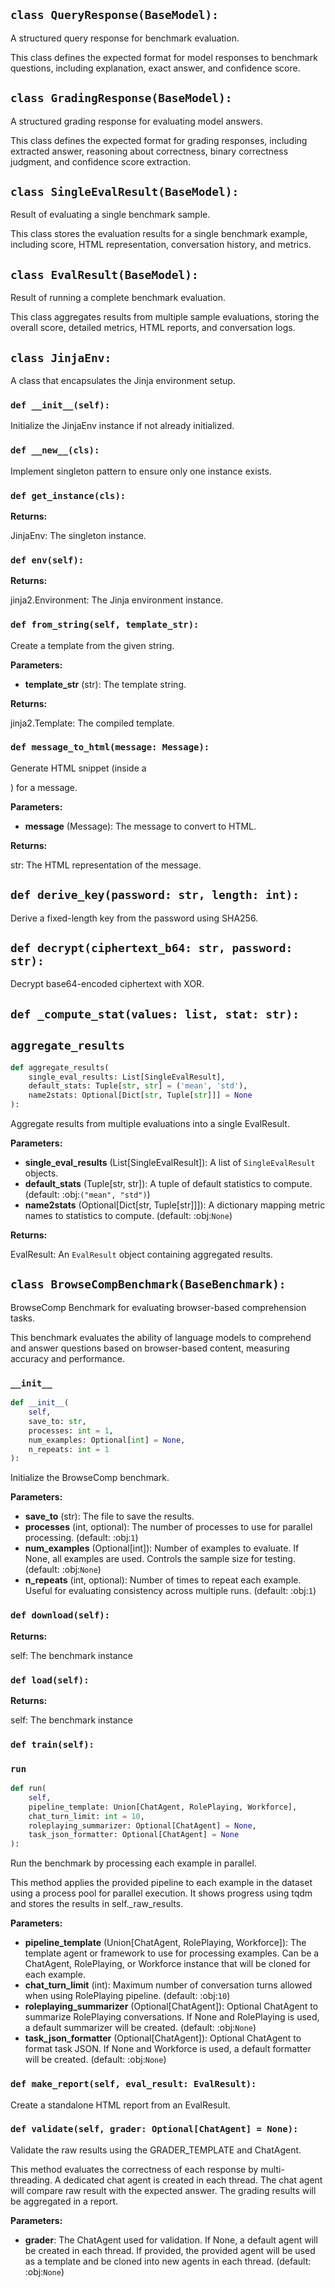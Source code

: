 <a id="camel.benchmarks.browsecomp"></a>

<a id="camel.benchmarks.browsecomp.QueryResponse"></a>

## `class QueryResponse(BaseModel):`

A structured query response for benchmark evaluation.

This class defines the expected format for model responses to benchmark
questions, including explanation, exact answer, and confidence score.

<a id="camel.benchmarks.browsecomp.GradingResponse"></a>

## `class GradingResponse(BaseModel):`

A structured grading response for evaluating model answers.

This class defines the expected format for grading responses, including
extracted answer, reasoning about correctness, binary correctness judgment,
and confidence score extraction.

<a id="camel.benchmarks.browsecomp.SingleEvalResult"></a>

## `class SingleEvalResult(BaseModel):`

Result of evaluating a single benchmark sample.

This class stores the evaluation results for a single benchmark example,
including score, HTML representation, conversation history, and metrics.

<a id="camel.benchmarks.browsecomp.EvalResult"></a>

## `class EvalResult(BaseModel):`

Result of running a complete benchmark evaluation.

This class aggregates results from multiple sample evaluations, storing
the overall score, detailed metrics, HTML reports, and conversation logs.

<a id="camel.benchmarks.browsecomp.JinjaEnv"></a>

## `class JinjaEnv:`

A class that encapsulates the Jinja environment setup.

<a id="camel.benchmarks.browsecomp.JinjaEnv.__init__"></a>

### `def __init__(self):`

Initialize the JinjaEnv instance if not already initialized.

<a id="camel.benchmarks.browsecomp.JinjaEnv.__new__"></a>

### `def __new__(cls):`

Implement singleton pattern to ensure only one instance exists.

<a id="camel.benchmarks.browsecomp.JinjaEnv.get_instance"></a>

### `def get_instance(cls):`

**Returns:**

  JinjaEnv: The singleton instance.

<a id="camel.benchmarks.browsecomp.JinjaEnv.env"></a>

### `def env(self):`

**Returns:**

  jinja2.Environment: The Jinja environment instance.

<a id="camel.benchmarks.browsecomp.JinjaEnv.from_string"></a>

### `def from_string(self, template_str):`

Create a template from the given string.

**Parameters:**

- **template_str** (str): The template string.

**Returns:**

  jinja2.Template: The compiled template.

<a id="camel.benchmarks.browsecomp.JinjaEnv.message_to_html"></a>

### `def message_to_html(message: Message):`

Generate HTML snippet (inside a <div>) for a message.

**Parameters:**

- **message** (Message): The message to convert to HTML.

**Returns:**

  str: The HTML representation of the message.

<a id="camel.benchmarks.browsecomp.derive_key"></a>

## `def derive_key(password: str, length: int):`

Derive a fixed-length key from the password using SHA256.

<a id="camel.benchmarks.browsecomp.decrypt"></a>

## `def decrypt(ciphertext_b64: str, password: str):`

Decrypt base64-encoded ciphertext with XOR.

<a id="camel.benchmarks.browsecomp._compute_stat"></a>

## `def _compute_stat(values: list, stat: str):`

<a id="camel.benchmarks.browsecomp.aggregate_results"></a>

## `aggregate_results`

```python
def aggregate_results(
    single_eval_results: List[SingleEvalResult],
    default_stats: Tuple[str, str] = ('mean', 'std'),
    name2stats: Optional[Dict[str, Tuple[str]]] = None
):
```

Aggregate results from multiple evaluations into a single EvalResult.

**Parameters:**

- **single_eval_results** (List[SingleEvalResult]): A list of `SingleEvalResult` objects.
- **default_stats** (Tuple[str, str]): A tuple of default statistics to compute. (default: :obj:`("mean", "std")`)
- **name2stats** (Optional[Dict[str, Tuple[str]]]): A dictionary mapping metric names to statistics to compute. (default: :obj:`None`)

**Returns:**

  EvalResult: An `EvalResult` object containing aggregated results.

<a id="camel.benchmarks.browsecomp.BrowseCompBenchmark"></a>

## `class BrowseCompBenchmark(BaseBenchmark):`

BrowseComp Benchmark for evaluating browser-based comprehension tasks.

This benchmark evaluates the ability of language models to comprehend and
answer questions based on browser-based content, measuring accuracy and
performance.

<a id="camel.benchmarks.browsecomp.BrowseCompBenchmark.__init__"></a>

### `__init__`

```python
def __init__(
    self,
    save_to: str,
    processes: int = 1,
    num_examples: Optional[int] = None,
    n_repeats: int = 1
):
```

Initialize the BrowseComp benchmark.

**Parameters:**

- **save_to** (str): The file to save the results.
- **processes** (int, optional): The number of processes to use for parallel processing. (default: :obj:`1`)
- **num_examples** (Optional[int]): Number of examples to evaluate. If None, all examples are used. Controls the sample size for testing. (default: :obj:`None`)
- **n_repeats** (int, optional): Number of times to repeat each example. Useful for evaluating consistency across multiple runs. (default: :obj:`1`)

<a id="camel.benchmarks.browsecomp.BrowseCompBenchmark.download"></a>

### `def download(self):`

**Returns:**

  self: The benchmark instance

<a id="camel.benchmarks.browsecomp.BrowseCompBenchmark.load"></a>

### `def load(self):`

**Returns:**

  self: The benchmark instance

<a id="camel.benchmarks.browsecomp.BrowseCompBenchmark.train"></a>

### `def train(self):`

<a id="camel.benchmarks.browsecomp.BrowseCompBenchmark.run"></a>

### `run`

```python
def run(
    self,
    pipeline_template: Union[ChatAgent, RolePlaying, Workforce],
    chat_turn_limit: int = 10,
    roleplaying_summarizer: Optional[ChatAgent] = None,
    task_json_formatter: Optional[ChatAgent] = None
):
```

Run the benchmark by processing each example in parallel.

This method applies the provided pipeline to each example in the
dataset using a process pool for parallel execution. It shows progress
using tqdm and stores the results in self._raw_results.

**Parameters:**

- **pipeline_template** (Union[ChatAgent, RolePlaying, Workforce]): The template agent or framework to use for processing examples. Can be a ChatAgent, RolePlaying, or Workforce instance that will be cloned for each example.
- **chat_turn_limit** (int): Maximum number of conversation turns allowed when using RolePlaying pipeline. (default: :obj:`10`)
- **roleplaying_summarizer** (Optional[ChatAgent]): Optional ChatAgent to summarize RolePlaying conversations. If None and RolePlaying is used, a default summarizer will be created. (default: :obj:`None`)
- **task_json_formatter** (Optional[ChatAgent]): Optional ChatAgent to format task JSON. If None and Workforce is used, a default formatter will be created. (default: :obj:`None`)

<a id="camel.benchmarks.browsecomp.BrowseCompBenchmark.make_report"></a>

### `def make_report(self, eval_result: EvalResult):`

Create a standalone HTML report from an EvalResult.

<a id="camel.benchmarks.browsecomp.BrowseCompBenchmark.validate"></a>

### `def validate(self, grader: Optional[ChatAgent] = None):`

Validate the raw results using the GRADER_TEMPLATE and ChatAgent.

This method evaluates the correctness of each response by
multi-threading. A dedicated chat agent is created in each thread.
The chat agent will compare raw result with the expected answer. The
grading results will be aggregated in a report.

**Parameters:**

- **grader**: The ChatAgent used for validation. If None, a default agent will be created in each thread. If provided, the provided agent will be used as a template and be cloned into new agents in each thread. (default: :obj:`None`)
